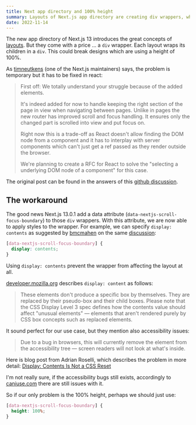 ```yaml
---
title: Next app directory and 100% height
summary: Layouts of Next.js app directory are creating div wrappers, which could break designs
date: 2022-11-14
---
```


The new app directory of Next.js 13 introduces the great concepts of [layouts](https://beta.nextjs.org/docs/routing/pages-and-layouts#layouts).
But they come with a price ... a `div` wrapper.
Each layout wraps its children in a `div`.
This could break designs which are using a height of 100%.

As [timneutkens](https://github.com/timneutkens) (one of the Next.js maintainers) says,
the problem is temporary but it has to be fixed in react:

> First off: We totally understand your struggle because of the added elements.
>
> It's indeed added for now to handle keeping the right section of the page in view when navigating between pages.
> Unlike in pages the new router has improved scroll and focus handling.
> It ensures only the changed part is scrolled into view and put focus on.
>
> Right now this is a trade-off as React doesn't allow finding the DOM node from a component and
> it has to interplay with server components which can't just get a ref passed as they render outside the browser.
>
> We're planning to create a RFC for React to solve the "selecting a underlying DOM node of a component" for this case.

The original post can be found in the answers of this [github discussion](https://github.com/vercel/next.js/discussions/41745#discussioncomment-3964086).

## The workaround

The good news Next.js 13.0.1 add a data attribute (`data-nextjs-scroll-focus-boundary`) to those `div` wrappers.
With this attribute, we are now able to apply styles to the wrapper.
For example, we can specify `display: contents` as suggested by [bmcmahen](https://github.com/bmcmahen) on the same [discussion](https://github.com/vercel/next.js/discussions/41745#discussioncomment-3964086):

```css
[data-nextjs-scroll-focus-boundary] {
  display: contents;
}
```

Using `display: contents` prevent the wrapper from affecting the layout at all.

[developer.mozilla.org](https://developer.mozilla.org/en-US/docs/Web/CSS/display) describes `display: content` as follows:

> These elements don't produce a specific box by themselves.
> They are replaced by their pseudo-box and their child boxes.
> Please note that the CSS Display Level 3 spec defines how the contents value should affect "unusual elements" — elements that aren't rendered purely by CSS box concepts such as replaced elements.

It sound perfect for our use case, but they mention also accessibility issues:

> Due to a bug in browsers, this will currently remove the element from the accessibility tree — screen readers will not look at what's inside.

Here is blog post from Adrian Roselli, which describes the problem in more detail: [Display: Contents Is Not a CSS Reset](https://adrianroselli.com/2018/05/display-contents-is-not-a-css-reset.html)

I'm not really sure, if the accessibility bugs still exists, accordingly to [caniuse.com](https://caniuse.com/css-display-contents) there are still issues with it.

So if our only problem is the 100% height, perhaps we should just use:

```css
[data-nextjs-scroll-focus-boundary] {
  height: 100%;
}
```
